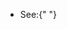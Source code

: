 
- See:{" "}
  <TextLink
    url="https://www.reacterry.com/portal/challenges/timer-2"
    text="reacterry.com"
  />
